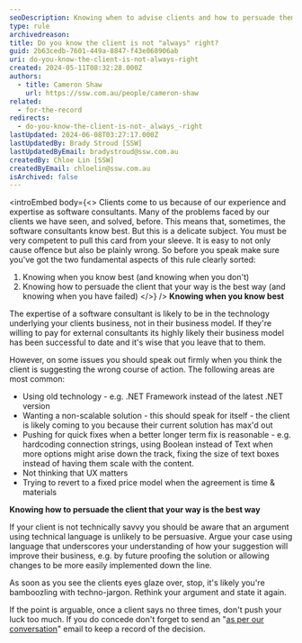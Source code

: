```yaml
---
seoDescription: Knowing when to advise clients and how to persuade them that your solution is best.
type: rule
archivedreason:
title: Do you know the client is not "always" right?
guid: 2b63cedb-7601-449a-8847-f43e068906ab
uri: do-you-know-the-client-is-not-always-right
created: 2024-05-11T08:32:28.000Z
authors:
  - title: Cameron Shaw
    url: https://ssw.com.au/people/cameron-shaw
related:
  - for-the-record
redirects:
  - do-you-know-the-client-is-not-_always_-right
lastUpdated: 2024-06-08T03:27:17.000Z
lastUpdatedBy: Brady Stroud [SSW]
lastUpdatedByEmail: bradystroud@ssw.com.au
createdBy: Chloe Lin [SSW]
createdByEmail: chloelin@ssw.com.au
isArchived: false
---
```


<introEmbed
  body={<>
Clients come to us because of our experience and expertise as software consultants. Many of the problems faced by our clients we have seen, and solved, before. This means that, sometimes, the software consultants know best. But this is a delicate subject. You must be very competent to pull this card from your sleeve. It is easy to not only cause offence but also be plainly wrong. So before you speak make sure you've got the two fundamental aspects of this rule clearly sorted:

1. Knowing when you know best (and knowing when you don't)
2. Knowing how to persuade the client that your way is the best way (and knowing when you have failed)
  </>}
/>
**Knowing when you know best**

The expertise of a software consultant is likely to be in the technology underlying your clients business, not in their business model. If they're willing to pay for external consultants its highly likely their business model has been successful to date and it's wise that you leave that to them.

However, on some issues you should speak out firmly when you think the client is suggesting the wrong course of action. The following areas are most common:

- Using old technology - e.g. .NET Framework instead of the latest .NET version
- Wanting a non-scalable solution - this should speak for itself - the client is likely coming to you because their current solution has max'd out
- Pushing for quick fixes when a better longer term fix is reasonable - e.g. hardcoding connection strings, using Boolean instead of Text when more options might arise down the track, fixing the size of text boxes instead of having them scale with the content.
- Not thinking that UX matters
- Trying to revert to a fixed price model when the agreement is time & materials

**Knowing how to persuade the client that your way is the best way**

If your client is not technically savvy you should be aware that an argument using technical language is unlikely to be persuasive. Argue your case using language that underscores your understanding of how your suggestion will improve their business, e.g. by future proofing the solution or allowing changes to be more easily implemented down the line.

As soon as you see the clients eyes glaze over, stop, it's likely you're bamboozling with techno-jargon. Rethink your argument and state it again.

If the point is arguable, once a client says no three times, don't push your luck too much. If you do concede don't forget to send an "[as per our conversation](/do-you-send-＂as-per-our-conversation＂-emails)" email to keep a record of the decision.
